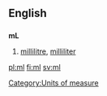 {{see|.ml}}

==English==
==={{abbreviation}}===
'''mL'''
# [[millilitre]], [[milliliter]]

[[Category:Units of measure]]

[[pl:ml]]
[[fi:ml]]
[[sv:ml]]